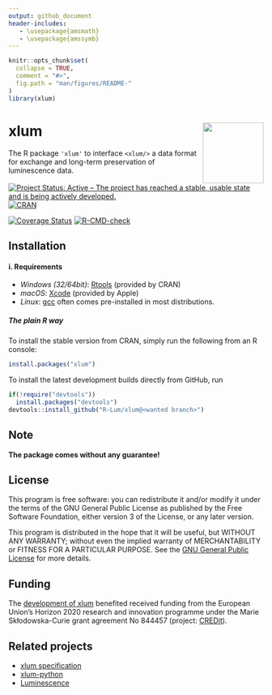 ```yaml
---
output: github_document
header-includes:
   - \usepackage{amsmath}
   - \usepackage{amssymb}
---
```

<!-- README.md was auto-generated by README.Rmd. Please DO NOT edit by hand!-->

```r
knitr::opts_chunk$set(
  collapse = TRUE,
  comment = "#>",
  fig.path = "man/figures/README-"
)
library(xlum)
```

# xlum <img width=120px src="man/figures/xlum_logo.png" align="right" />

The R package `'xlum'` to interface `<xlum/>` a data format for exchange and long-term 
preservation of luminescence data.

[![Project Status: Active – The project has reached a stable, usable state and is being actively developed.](https://www.repostatus.org/badges/latest/active.svg)](https://www.repostatus.org/#Concept)
[![CRAN](https://www.r-pkg.org/badges/version/xlum)](https://cran.r-project.org/package=xlum)

[![Coverage Status](https://img.shields.io/codecov/c/github/R-Lum/xlum.svg)](https://codecov.io/github/R-Lum/xlum?branch=master)
[![R-CMD-check](https://github.com/R-Lum/xlum/workflows/GitHub Actions CI/badge.svg)](https://github.com/R-Lum/xlum/actions)

## Installation

#### i. Requirements

* *Windows (32/64bit)*:  [Rtools](https://cran.r-project.org/bin/windows/Rtools/) (provided by CRAN)
* *macOS*: [Xcode](https://developer.apple.com/) (provided by Apple)
* *Linux*: [gcc](https://gcc.gnu.org) often comes pre-installed in most distributions. 

##### The plain **R** way

To install the stable version from CRAN, simply run the following from an R console:

```r
install.packages("xlum")
```

To install the latest development builds directly from GitHub, run

```r
if(!require("devtools"))
  install.packages("devtools")
devtools::install_github("R-Lum/xlum@<wanted branch>")
```

## Note

**The package comes without any guarantee!**

<!-- Please further note that this version is a development version and may change day by day. For stable branches please visit -->
<!-- the package on [CRAN xlum](https://CRAN.R-project.org/package=xlum). -->

## License

This program is free software: you can redistribute it and/or modify
it under the terms of the GNU General Public License as published by
the Free Software Foundation, either version 3 of the License, or
any later version.

This program is distributed in the hope that it will be useful,
but WITHOUT ANY WARRANTY; without even the implied warranty of
MERCHANTABILITY or FITNESS FOR A PARTICULAR PURPOSE.  See the
[GNU General Public License](https://github.com/R-Lum/xlum/blob/main/LICENSE) for more details.

## <span class="glyphicon glyphicon-euro"></span> Funding

The [development of xlum](https://github.com/R-Lum/xlum_specification)
benefited received funding from the European Union’s Horizon 2020 research and 
innovation programme under the Marie Skłodowska-Curie grant agreement No 844457 
(project: [CREDit](https://cordis.europa.eu/project/id/844457)).

## Related projects 

* [xlum specification](https://github.com/R-Lum/xlum_specification)
* [xlum-python](https://github.com/SteveGrehl/xlum-python)
* [Luminescence](https://github.com/R-Lum/Luminescence)

